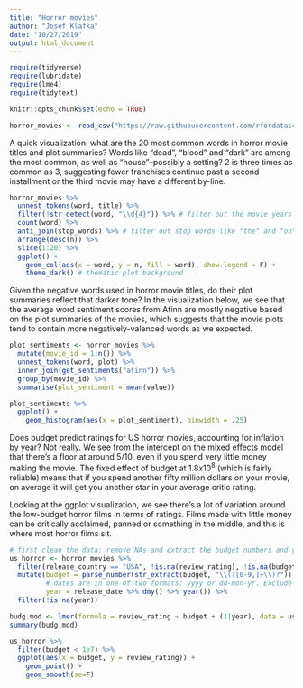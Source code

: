 ```yaml
---
title: "Horror movies"
author: "Josef Klafka"
date: "10/27/2019"
output: html_document
---
```


```r
require(tidyverse)
require(lubridate)
require(lme4)
require(tidytext)

knitr::opts_chunk$set(echo = TRUE)
```

```r
horror_movies <- read_csv("https://raw.githubusercontent.com/rfordatascience/tidytuesday/master/data/2019/2019-10-22/horror_movies.csv") 
```

A quick visualization: what are the 20 most common words in horror movie titles and plot summaries? Words like "dead", "blood" and "dark" are among the most common, as well as "house"--possibly a setting? $2$ is three times as common as $3$, suggesting fewer franchises continue past a second installment or the third movie may have a different by-line. 
```r
horror_movies %>%
  unnest_tokens(word, title) %>%
  filter(!str_detect(word, "\\d{4}")) %>% # filter out the movie years
  count(word) %>%
  anti_join(stop_words) %>% # filter out stop words like "the" and "on"
  arrange(desc(n)) %>%
  slice(1:20) %>%
  ggplot() + 
    geom_col(aes(x = word, y = n, fill = word), show.legend = F) + 
    theme_dark() # thematic plot background
```

Given the negative words used in horror movie titles, do their plot summaries reflect that darker tone? In the visualization below, we see that the average word sentiment scores from Afinn are mostly negative based on the plot summaries of the movies, which suggests that the movie plots tend to contain more negatively-valenced words as we expected. 
```r
plot_sentiments <- horror_movies %>%
  mutate(movie_id = 1:n()) %>%
  unnest_tokens(word, plot) %>% 
  inner_join(get_sentiments("afinn")) %>%
  group_by(movie_id) %>%
  summarise(plot_sentiment = mean(value)) 

plot_sentiments %>%
  ggplot() + 
    geom_histogram(aes(x = plot_sentiment), binwidth = .25)
```

Does budget predict ratings for US horror movies, accounting for inflation by year?
Not really. We see from the intercept on the mixed effects model that there's a floor at around 5/10, even if you spend very little money making the movie. The fixed effect of budget at $1.8 x 10^8$ (which is fairly reliable) means that if you spend another fifty million dollars on your movie, on average it will get you another star in your average critic rating.

Looking at the ggplot visualization, we see there's a lot of variation around the low-budget horror films in terms of ratings. Films made with little money can be critically acclaimed, panned or something in the middle, and this is where most horror films sit. 
```r
# first clean the data: remove NAs and extract the budget numbers and years
us_horror <- horror_movies %>%
  filter(release_country == "USA", !is.na(review_rating), !is.na(budget)) %>%
  mutate(budget = parse_number(str_extract(budget, "\\(?[0-9,]+\\)?")),
         # dates are in one of two formats: yyyy or dd-mon-yr. Exclude first for now
         year = release_date %>% dmy() %>% year()) %>%
  filter(!is.na(year))

budg.mod <- lmer(formula = review_rating ~ budget + (1|year), data = us_horror)
summary(budg.mod)

us_horror %>%
  filter(budget < 1e7) %>%
  ggplot(aes(x = budget, y = review_rating)) + 
    geom_point() + 
    geom_smooth(se=F)
```



